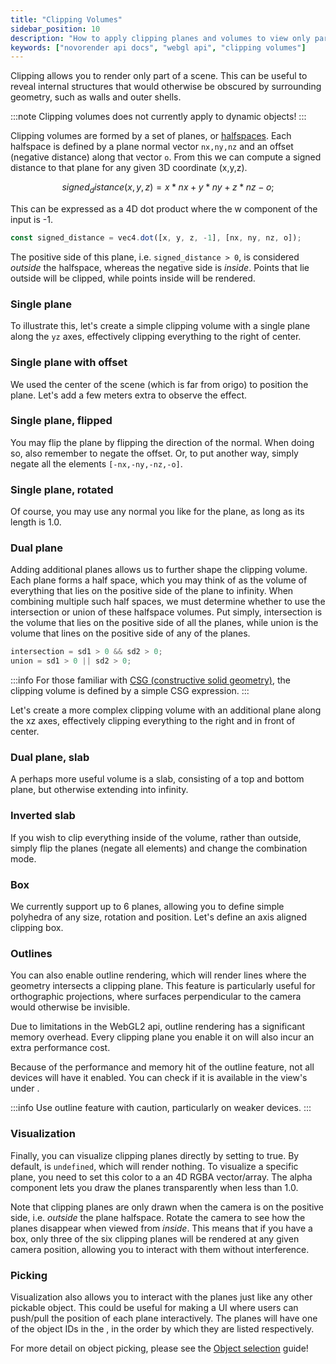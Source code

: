 ```yaml
---
title: "Clipping Volumes"
sidebar_position: 10
description: "How to apply clipping planes and volumes to view only part of a scene."
keywords: ["novorender api docs", "webgl api", "clipping volumes"]
---
```


Clipping allows you to render only part of a scene.
This can be useful to reveal internal structures that would otherwise be obscured by surrounding geometry, such as walls and outer shells.

:::note
Clipping volumes does not currently apply to dynamic objects!
:::

Clipping volumes are formed by a set of planes, or [halfspaces](<https://en.wikipedia.org/wiki/Half-space_(geometry)>).
Each halfspace is defined by a plane normal vector `nx,ny,nz` and an offset (negative distance) along that vector `o`.
From this we can compute a signed distance to that plane for any given 3D coordinate (x,y,z).

```math
signed_distance(x, y, z) = x*nx + y*ny + z*nz - o;
```

This can be expressed as a 4D dot product where the w component of the input is -1.

```typescript
const signed_distance = vec4.dot([x, y, z, -1], [nx, ny, nz, o]);
```

The positive side of this plane, i.e. `signed_distance > 0`, is considered *outside* the halfspace, whereas the negative side is *inside*.
Points that lie outside will be clipped, while points inside will be rendered.

### Single plane

To illustrate this, let's create a simple clipping volume with a single plane along the `yz` axes, effectively clipping everything to the right of center.

<PlaygroundComponent demoKey="clipping.single" />

### Single plane with offset

We used the center of the scene (which is far from origo) to position the plane.
Let's add a few meters extra to observe the effect.

<PlaygroundComponent demoKey="clipping.offset" />

### Single plane, flipped

You may flip the plane by flipping the direction of the normal.
When doing so, also remember to negate the offset.
Or, to put another way, simply negate all the elements `[-nx,-ny,-nz,-o]`.

<PlaygroundComponent demoKey="clipping.flipped" />

### Single plane, rotated

Of course, you may use any normal you like for the plane, as long as its length is 1.0.

<PlaygroundComponent demoKey="clipping.rotated" />

### Dual plane

Adding additional planes allows us to further shape the clipping volume.
Each plane forms a half space, which you may think of as the volume of everything that lies on the positive side of the plane to infinity.
When combining multiple such half spaces, we must determine whether to use the intersection or union of these halfspace volumes.
Put simply, intersection is the volume that lies on the positive side of all the planes, while union is the volume that lines on the positive side of any of the planes.

```typescript
intersection = sd1 > 0 && sd2 > 0;
union = sd1 > 0 || sd2 > 0;
```

:::info
For those familiar with [CSG (constructive solid geometry)](https://en.wikipedia.org/wiki/Constructive_solid_geometry), the clipping volume is defined by a simple CSG expression.
:::

Let's create a more complex clipping volume with an additional plane along the xz axes, effectively clipping everything to the right and in front of center.

<PlaygroundComponent demoKey="clipping.dual" />

### Dual plane, slab

A perhaps more useful volume is a slab, consisting of a top and bottom plane, but otherwise extending into infinity.

<PlaygroundComponent demoKey="clipping.slab" />

### Inverted slab

If you wish to clip everything inside of the volume, rather than outside, simply flip the planes (negate all elements) and change the combination mode.

<PlaygroundComponent demoKey="clipping.slab_inv" />

### Box

We currently support up to 6 planes, allowing you to define simple polyhedra of any size, rotation and position.
Let's define an axis aligned clipping box.

<PlaygroundComponent demoKey="clipping.box" />

### Outlines

You can also enable outline rendering, which will render lines where the geometry intersects a clipping plane.
This feature is particularly useful for orthographic projections, where surfaces perpendicular to the camera would otherwise be invisible.

<PlaygroundComponent demoKey="clipping.outlines" />

Due to limitations in the WebGL2 api, outline rendering has a significant memory overhead.
Every clipping plane you enable it on will also incur an extra performance cost.

Because of the performance and memory hit of the outline feature, not all devices will have it enabled.
You can check if it is available in the view's <CodeLink type="class" name="View.deviceProfile"/> under <CodeLink type="interface" name="DeviceProfile.features"/>.

:::info
Use outline feature with caution, particularly on weaker devices.
:::

### Visualization

Finally, you can visualize clipping planes directly by setting <CodeLink type="interface" name="RenderStateClipping.draw"/> to true.
By default, <CodeLink type="interface" name="RenderStateClippingPlane.color"/> is `undefined`, which will render nothing.
To visualize a specific plane, you need to set this color to a an 4D RGBA vector/array.
The alpha component lets you draw the planes transparently when less than 1.0.

<PlaygroundComponent demoKey="clipping.visualize" />

Note that clipping planes are only drawn when the camera is on the positive side, i.e. *outside* the plane halfspace.
Rotate the camera to see how the planes disappear when viewed from *inside*.
This means that if you have a box, only three of the six clipping planes will be rendered at any given camera position, allowing you to interact with them without interference.

### Picking

Visualization also allows you to interact with the planes just like any other pickable object.
This could be useful for making a UI where users can push/pull the position of each plane interactively.
The planes will have one of the object IDs in the <CodeLink type="enum" name="ClippingId"/>, in the order by which they are listed respectively.

For more detail on object picking, please see the [Object selection](object_selection.mdx) guide!

